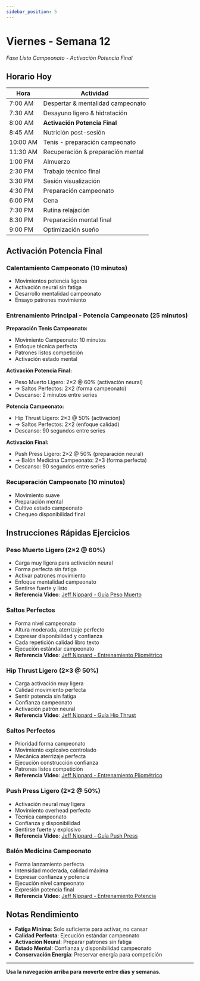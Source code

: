 ```yaml
---
sidebar_position: 5
---
```



<WorkoutNav weekNumber={12} />

# Viernes - Semana 12

_Fase Listo Campeonato - Activación Potencia Final_

## Horario Hoy

| Hora | Actividad |
|------|-----------|
| 7:00 AM | Despertar & mentalidad campeonato |
| 7:30 AM | Desayuno ligero & hidratación |
| 8:00 AM | **Activación Potencia Final** |
| 8:45 AM | Nutrición post-sesión |
| 10:00 AM | Tenis - preparación campeonato |
| 11:30 AM | Recuperación & preparación mental |
| 1:00 PM | Almuerzo |
| 2:30 PM | Trabajo técnico final |
| 3:30 PM | Sesión visualización |
| 4:30 PM | Preparación campeonato |
| 6:00 PM | Cena |
| 7:30 PM | Rutina relajación |
| 8:30 PM | Preparación mental final |
| 9:00 PM | Optimización sueño |

## Activación Potencia Final

### Calentamiento Campeonato (10 minutos)
- Movimientos potencia ligeros
- Activación neural sin fatiga
- Desarrollo mentalidad campeonato
- Ensayo patrones movimiento

### Entrenamiento Principal - Potencia Campeonato (25 minutos)

**Preparación Tenis Campeonato:**
- Movimiento Campeonato: 10 minutos
- Enfoque técnica perfecta
- Patrones listos competición
- Activación estado mental

**Activación Potencia Final:**
- Peso Muerto Ligero: 2×2 @ 60% (activación neural)
- → Saltos Perfectos: 2×2 (forma campeonato)
- Descanso: 2 minutos entre series

**Potencia Campeonato:**
- Hip Thrust Ligero: 2×3 @ 50% (activación)
- → Saltos Perfectos: 2×2 (enfoque calidad)
- Descanso: 90 segundos entre series

**Activación Final:**
- Push Press Ligero: 2×2 @ 50% (preparación neural)
- → Balón Medicina Campeonato: 2×3 (forma perfecta)
- Descanso: 90 segundos entre series

### Recuperación Campeonato (10 minutos)
- Movimiento suave
- Preparación mental
- Cultivo estado campeonato
- Chequeo disponibilidad final

## Instrucciones Rápidas Ejercicios

### Peso Muerto Ligero (2×2 @ 60%)
- Carga muy ligera para activación neural
- Forma perfecta sin fatiga
- Activar patrones movimiento
- Enfoque mentalidad campeonato
- Sentirse fuerte y listo
- **Referencia Video**: [Jeff Nippard - Guía Peso Muerto](https://www.youtube.com/watch?v=op9kVnSso6Q)

### Saltos Perfectos
- Forma nivel campeonato
- Altura moderada, aterrizaje perfecto
- Expresar disponibilidad y confianza
- Cada repetición calidad libro texto
- Ejecución estándar campeonato
- **Referencia Video**: [Jeff Nippard - Entrenamiento Pliométrico](https://www.youtube.com/watch?v=tcY1dI5-Teo)

### Hip Thrust Ligero (2×3 @ 50%)
- Carga activación muy ligera
- Calidad movimiento perfecta
- Sentir potencia sin fatiga
- Confianza campeonato
- Activación patrón neural
- **Referencia Video**: [Jeff Nippard - Guía Hip Thrust](https://www.youtube.com/watch?v=xDmFkJxPzeM)

### Saltos Perfectos
- Prioridad forma campeonato
- Movimiento explosivo controlado
- Mecánica aterrizaje perfecta
- Ejecución construcción confianza
- Patrones listos competición
- **Referencia Video**: [Jeff Nippard - Entrenamiento Pliométrico](https://www.youtube.com/watch?v=tcY1dI5-Teo)

### Push Press Ligero (2×2 @ 50%)
- Activación neural muy ligera
- Movimiento overhead perfecto
- Técnica campeonato
- Confianza y disponibilidad
- Sentirse fuerte y explosivo
- **Referencia Video**: [Jeff Nippard - Guía Push Press](https://www.youtube.com/watch?v=iaBVSJm78ko)

### Balón Medicina Campeonato
- Forma lanzamiento perfecta
- Intensidad moderada, calidad máxima
- Expresar confianza y potencia
- Ejecución nivel campeonato
- Expresión potencia final
- **Referencia Video**: [Jeff Nippard - Entrenamiento Potencia](https://www.youtube.com/watch?v=K8aGBKy3a1k)

## Notas Rendimiento
- **Fatiga Mínima**: Solo suficiente para activar, no cansar
- **Calidad Perfecta**: Ejecución estándar campeonato
- **Activación Neural**: Preparar patrones sin fatiga
- **Estado Mental**: Confianza y disponibilidad campeonato
- **Conservación Energía**: Preservar energía para competición

---

**Usa la navegación arriba para moverte entre días y semanas.**